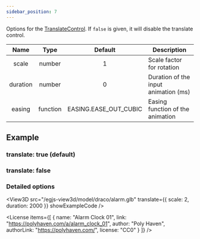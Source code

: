 ```yaml
---
sidebar_position: 7
---
```



<OptionDescriptor type="boolean | TranslateControlOptions" defaultVal="true" />

Options for the [TranslateControl](/docs/api/TranslateControl).
If `false` is given, it will disable the translate control.

|Name|Type|Default|Description|
|:---:|:---:|:---:|---|
|scale|number|1|Scale factor for rotation|
|duration|number|0|Duration of the input animation (ms)|
|easing|function|EASING.EASE_OUT_CUBIC|Easing function of the animation|

## Example
### translate: true (default)
<View3D
  src="/egjs-view3d/model/draco/alarm.glb"
  translate={true}
  showExampleCode />

### translate: false
<View3D
  src="/egjs-view3d/model/draco/alarm.glb"
  translate={false}
  showExampleCode />

### Detailed options
<View3D
  src="/egjs-view3d/model/draco/alarm.glb"
  translate={{
    scale: 2,
    duration: 2000
  }}
  showExampleCode />

<License items={[
  {
    name: "Alarm Clock 01",
    link: "https://polyhaven.com/a/alarm_clock_01",
    author: "Poly Haven",
    authorLink: "https://polyhaven.com/",
    license: "CC0"
  }
]} />
